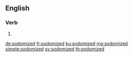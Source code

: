 ==English==

===Verb===
{{head|en|verb form}}

# {{en-past of|sodomize}}

[[de:sodomized]]
[[fr:sodomized]]
[[ku:sodomized]]
[[mg:sodomized]]
[[simple:sodomized]]
[[sv:sodomized]]
[[th:sodomized]]